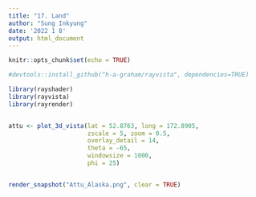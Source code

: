 ```yaml
---
title: "17. Land"
author: "Sung Inkyung"
date: '2022 1 8'
output: html_document
---
```


```r
knitr::opts_chunk$set(echo = TRUE)
```

```r
#devtools::install_github("h-a-graham/rayvista", dependencies=TRUE)

library(rayshader) 
library(rayvista)
library(rayrender)


attu <- plot_3d_vista(lat = 52.8763, long = 172.8905, 
                      zscale = 5, zoom = 0.5,
                      overlay_detail = 14, 
                      theta = -65, 
                      windowsize = 1000, 
                      phi = 25)


render_snapshot("Attu_Alaska.png", clear = TRUE)
```
